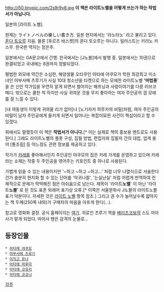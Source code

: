 http://i50.tinypic.com/2s9r9y8.jpg
'''이 책은 라이트노벨을 어떻게 쓰는가 하는 작법서가 아닙니다.'''

일본의 [라이트 노벨]. 

원제는 ライトノベルの樂しい書き方. 일본 현지에서는 '라노타노' 라고 불리고 있다. [[혼다 토오루]] 지음. 물론 [후르츠 바스켓]의 혼다 토오루는 아니다. 일러스트는 키리노 카스무. 한국판 역자는 정은주.

일본에서는 GA문고에서 간행. 한국에서는 [J노블]에서 발행 중. 일본에서는 10권으로 완결되었고 국내에는 8권까지 정발되었다. 

평범한 외모에 약간은 소심한, 해양생물 오타쿠인 아타에 야쿠모가 학원 최강최고 미소녀인 야부사메 츠루기가 사실 10대 청소년을 타켓으로 하는 모에한 라이트노벨 ''''마법퐁'''' 을 쓴 신인 작가임을 우연히 알게 되면서 벌어지는 해프닝과 사랑이야기를 다룬 러브코메디. 밖으로는 쿨한 척 하지만 사실 귀여운 것을 무지 좋아하는 여자 주인공의 갭 모에를 잘 느낄 수 있다.

[내 여동생이 이렇게 귀여울 리가 없어]나 [노기자카 하루카의 비밀]처럼, 여자 주인공의 비밀이 남자 주인공에게 들키게 되면서 일어나는 복잡미묘한 사건이 핵심이라고 할 수 있겠다.

위에서도 말했듯이 이 책은 '''작법서가 아니다.'''[* 이는 실제로 책의 홍보용 멘트로도 사용된다.] 그래도 라이트노벨의 플롯 구성, 집필 방법, 편집자와 집필자 간의 대립, 업계 용어 [통조림] 등 어느정도 관련 정보를 제공하고 있다.

작가가 [[카레]]를 좋아해서인지 주인공인 야쿠모의 집은 카레 가게를 운영하고 있으며 카레라는 소재는 작중 두 주인공을 엮어주는 키포인트 중 하나로 사용된다.

가볍게 읽을 수 있는 내용이지만 '~하고 ~하고 ~하고...' 처럼 너무 나열식으로 서술한다건가 충분히 현지화 할 수 있는 단어를 '악귀나찰', '는실난실' 처럼  어렵게 번역하여 전체적으로 문체가 딱딱해진 점은 아쉬움으로 남는다. 제목이 '라이트'''노벨'''' 이 아닌 '라이트'''노블'''' 로 된 것도 표준 외래어 표기상 오류.[* 이쪽은 서울문화사 J노블의 라이트노블 표기 덕분이다. 자세한 것은 [[라이트 노벨]] 항목 참조.] 그리고 권 수가 늘어날수록 얇아지는 책 두께(250쪽 내외)가 구매자의 마음을 아프게 한다(...).

참고로 영화화 결정. 공식 홈페이지는 [http://ranobe.jp/ 여기]. 히로인 츠루기 역을 [[베리즈코보]]의 스도 마아사가 맡게 되었다. 마아사 팬은 감격의 눈물로...

== 등장인물 ==
 * [[아타에 야쿠모]]
 * [[야부사메 츠루기]]
 * [[이치고 유나]]
 * [[아타에 마루미]]
 * [[아타에 코유리]]
 * [[아타에 코코나]]

[[각주]]

